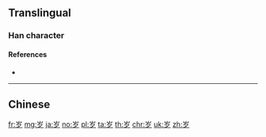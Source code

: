 {{also|歲}}
==Translingual==
{{stroke order}}
{{Han simplified forms|歲|歳|岁}}

===Han character===
{{Han char|rn=46|rad=山|as=03|sn=6|four=|canj=UNI|ids=⿱山夕}}

====References====
* {{Han ref|kx=0307.271|hdz=10761.180|uh=5C81|ud=23681}}

----

==Chinese==
{{zh-see|歲}}

[[fr:岁]]
[[mg:岁]]
[[ja:岁]]
[[no:岁]]
[[pl:岁]]
[[ta:岁]]
[[th:岁]]
[[chr:岁]]
[[uk:岁]]
[[zh:岁]]